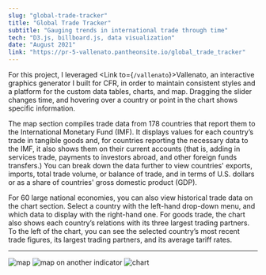 ```yaml
---
slug: "global-trade-tracker"
title: "Global Trade Tracker"
subtitle: "Gauging trends in international trade through time"
tech: "D3.js, billboard.js, data visualization"
date: "August 2021"
link: "https://pr-5-vallenato.pantheonsite.io/global_trade_tracker"
---
```


For this project, I leveraged <Link to={`/vallenato`}>Vallenato</Link>, an interactive graphics generator I built for CFR, in order to maintain consistent styles and a platform for the custom data tables, charts, and map. Dragging the slider changes time, and hovering over a country or point in the chart shows specific information.

The map section compiles trade data from 178 countries that report them to the International Monetary Fund (IMF). It displays values for each country’s trade in tangible goods and, for countries reporting the necessary data to the IMF, it also shows them on their current accounts (that is, adding in services trade, payments to investors abroad, and other foreign funds transfers.) You can break down the data further to view countries' exports, imports, total trade volume, or balance of trade, and in terms of U.S. dollars or as a share of countries' gross domestic product (GDP).

For 60 large national economies, you can also view historical trade data on the chart section. Select a country with the left-hand drop-down menu, and which data to display with the right-hand one. For goods trade, the chart also shows each country’s relations with its three largest trading partners. To the left of the chart, you can see the selected country’s most recent trade figures, its largest trading partners, and its average tariff rates.

---
![map](./gtt-map1.png)
![map on another indicator](./gtt-map2.png)
![chart](./gtt-chart.png)
